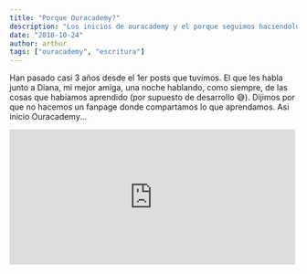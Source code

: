 ```yaml
---
title: "Porque Ouracademy?"
description: "Los inicios de ouracademy y el porque seguimos haciendolo"
date: "2018-10-24"
author: arthur
tags: ["ouracademy", "escritura"]
---
```


Han pasado casi 3 años desde el 1er posts que tuvimos. El que les habla
junto a Diana, mi mejor amiga, una noche hablando, como siempre, de las
cosas que habiamos aprendido (por supuesto de desarrollo 😅). Dijimos por
que no hacemos un fanpage donde compartamos lo que aprendamos. Asi inicio
Ouracademy...

<iframe
    src="https://www.facebook.com/plugins/post.php?href=https%3A%2F%2Fwww.facebook.com%2Four.academy.org%2Fposts%2F704394479692867&width=500"
    width="500"
    height="237"
    style={{ border: 'none', overflow: 'hidden' }}
    scrolling="no"
    frameBorder="0"
    allow="encrypted-media"
/>
<p>
    Desde un inicio decidimos ser distintos (estrategia!, me acuerdo que en
    aquella epóca me gustaba mucho ver videos de Michael Porter, el guru de la
    estrategia). Diana y yo, estabamos ambos de acuerdo en que la mayoria de
    paginas educativas de desarrollo de software se enfocaba en solo enseñar
    tecnologías, en especial lenguajes de programación, por ello decidimos hay
    que enseñar otras cosas: principios, prácticas, enfoques, patrones,
    técnicas, conceptos que se dan en el desarrollo de software combinandolo
    con la práctica (lo que los otros enseñaban).
</p>
<figure>
    <img
    src="https://scontent-mia3-2.xx.fbcdn.net/v/t1.0-9/20431500_1098275633638081_8670127117136798723_n.png?_nc_cat=109&_nc_ht=scontent-mia3-2.xx&oh=81231506cf906cb9b243f235c2fb96d7&oe=5C56A78D"
    alt="anemic vs domain model"
    />
    <figcaption>Una de las infografias que hemos realizado</figcaption>
</figure>
<p>
    Hoy en día seguimos fieles a ese rumbo, ya hemos realizado +100 posts en
    facebook, hemos creado una página web (que tratamos de mejorar). Estamos
    por casi los 800 👍, si es poco pero nos alegra que haya gente que nos
    apoye y más importante gente que ahora pueda aprender algo de lo que
    aprendemos nosotros.
</p>
<p>
    Otro de los motivos porque seguimos en Ouracademy es que nos obliga a
    aprender, para postear un articulo necesitas tener un conocimiento al
    menos básico e incluso si quieres que otras personas vean tus articulos,
    debes escribirlos de tal forma que enganchen (sean entretenidos) y/o
    novedosos - no como este post 😅. Esto implica que continuamente estes
    aprendiendo.
</p>
<p>
    Además, debo decir que con un par de posts me ha dado la chance de dar un
    par de charlas y obtener propuestas de trabajo.
</p>
<p>
    Por estas razones, creo que es importante compartir lo que uno aprende, en
    algún sitio, y mejor si es propio.
</p>
<p>
    Esperamos seguir enseñando más sobre el desarrollo de software. Es
    divertido hacerlo y pues ayuda a otras personas. Entonces por que no
    seguir?
</p>
